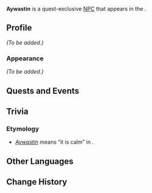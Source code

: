 {{Meta
<!-- Remove this template after adding the missing info -->
|missing_NPC_profile  = yes
<!--
|missing_NPC_idle     = yes
|missing_NPC_dialogue = yes
-->
}}
{{Character Infobox
|type             = Quest NPC
|image            = NPC Aywastin.png
|realname         = <!-- Optional, if different from in-game name -->
|deceased         = <!-- Past (for deceased prior to events of the game) or free response -->
|region           = Natlan<!-- Character's home/main nation -->
|location         = Natlan<!-- Nation where you can find the character in the game -->
|affiliation      = Masters of the Night-Wind
|title            = Priest

|ancestry         = <!-- Clan/family -->
|father           = 
|mother           = 
|spouse           = 
|sibling          = 
|child            = 
|relative         = 

|voiceEN          = 
|voiceCN          = 
|voiceJP          = 
|voiceKR          = 
}}
'''Aywastin''' is a quest-exclusive [[NPC]] that appears in the {{Quest|Please, great shaman!}}.
<!--
==Location==
{{subst:#tag:gallery|
NPC Location {{subst:#titleparts:{{subst:PAGENAME}}}}.png{{subst:!}}{{subst:#titleparts:{{subst:PAGENAME}}}}'s location
NPC Location {{subst:#titleparts:{{subst:PAGENAME}}}} Context.png{{subst:!}}Additional context
}}
-->
==Profile==
<!--Detailed story/lore information goes here.-->
''(To be added.)''

===Appearance===
<!--Keep appearance section short and concise. Limit to 2 paragraphs with 3-4 sentences each.-->
''(To be added.)''

==Quests and Events==
{{Quests and Events}}
<!--
==Idle Quotes==
{{Dialogue Start}}
:{{DIcon|Idle}} {{Tx}}
::{{A|VO {{subst:#titleparts:{{subst:PAGENAME}}}} 01.ogg}} "{{Tx}}"
{{Dialogue End}}

==Dialogue==
{{Dialogue Start}}
:'''{{subst:#titleparts:{{subst:PAGENAME}}}}:''' 
:{{DIcon}}
{{Dialogue End}}

==Event Dialogue==
===Event Name===
{{Dialogue Start}}
:'''{{subst:#titleparts:{{subst:PAGENAME}}}}:'''
{{Dialogue End}}
-->
==Trivia ==
===Etymology===
*''[https://www.creedictionary.com/search/index.php?q=aywâstin&scope=1&cwr=22181 Aywastin]'' {{Lang|cr=ᐊᔮᐧᐢᑎᐣ|cr_rm=aywâstin}} means “it is calm” in {{w|Cree language}}.
==Other Languages==
{{Other Languages|default_hidden=1
|en       = Aywastin
|zhs      = 阿依瓦丁
|zhs_rm   = Āyīwǎdīng
|zht      = 阿依瓦丁
|zht_rm   = Āyīwǎdīng
|ja       = アイワスティン
|ja_rm    = Aiwasutin
|ko       = 아와스틴
|es       = Aywastin
|fr       = Aywastin
|ru       = Айвастин
|th       = Aywastin
|vi       = Aywastin
|de       = Aywastin
|id       = Aywastin
|pt       = Aywastin
|tr       = Aywastin
|it       = Aywastin
}}

==Change History==
{{Change History|5.3}}
<!--
==References==
{{Reflist}}
-->